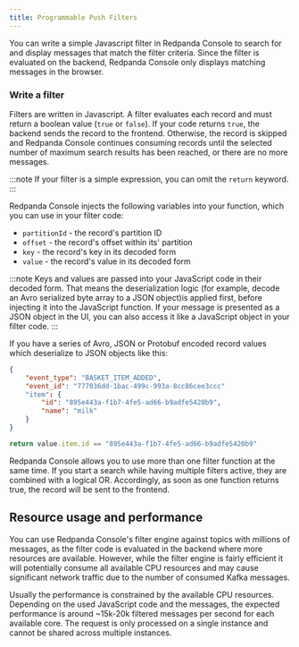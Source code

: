 ```yaml
---
title: Programmable Push Filters
---
```


<head>
    <meta name="title" content="Filtering Kafka Records In Message Viewer | Redpanda Docs"/>
    <meta name="description" content="Filtering Kafka records in Console's message viewer based on your provided JavaScript code."/>
</head>

You can write a simple Javascript filter in Redpanda Console to search for and display messages that match the filter criteria. Since the filter is evaluated on the backend, Redpanda Console only displays matching messages in the browser.

### Write a filter

Filters are written in Javascript. A filter evaluates each record and must return a boolean value (`true` or `false`). If your code returns `true`, the backend sends the record to the frontend. 
Otherwise, the record is skipped and Redpanda Console continues consuming records until the selected number of maximum search results has been reached, or there are no more messages.

:::note
If your filter is a simple expression, you can omit the `return` keyword.
:::

Redpanda Console injects the following variables into your function, which you can use in your filter code:

- `partitionId` - the record's partition ID
- `offset` - the record's offset within its' partition
- `key` - the record's key in its decoded form
- `value` - the record's value in its decoded form

:::note
Keys and values are passed into your JavaScript code in their decoded form. That means the
deserialization logic (for example, decode an Avro serialized byte array to a JSON object)is applied first, before injecting it into
the JavaScript function. If your message is presented as a JSON object in the UI, you can also access it
like a JavaScript object in your filter code.
:::

If you have a series of Avro, JSON or Protobuf encoded record values which deserialize to JSON objects like this:

```json
{
    "event_type": "BASKET_ITEM_ADDED",
    "event_id": "777036dd-1bac-499c-993a-8cc86cee3ccc"
    "item": {
        "id": "895e443a-f1b7-4fe5-ad66-b9adfe5420b9",
        "name": "milk"
    }
}
```

```ts
return value.item.id == "895e443a-f1b7-4fe5-ad66-b9adfe5420b9"
```

Redpanda Console allows you to use more than one filter function at the same time. If you start a search while having multiple
filters active, they are combined with a logical OR. Accordingly, as soon as one function returns true, the record will be sent
to the frontend.

## Resource usage and performance

You can use Redpanda Console's filter engine against topics with millions of messages, as the filter code is evaluated in the backend
where more resources are available. However, while the filter engine is fairly efficient it will potentially consume all available CPU
resources and may cause significant network traffic due to the number of consumed Kafka messages.

Usually the performance is constrained by the available CPU resources. Depending on the used JavaScript code and the messages, the expected
performance is around ~15k-20k filtered messages per second for each available core. The request is only processed on a single instance and
cannot be shared across multiple instances.
